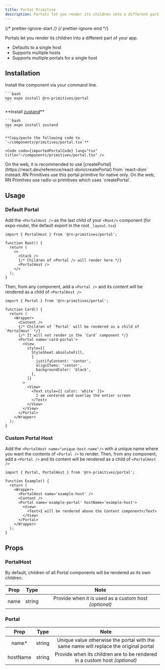 ```yaml
---
title: Portal Primitive
description: Portals let you render its children into a different part of your app.
---
```


{/* prettier-ignore-start */}
{/* prettier-ignore-end */}


Portals let you render its children into a different part of your app.

<Card title="Features">

- Defaults to a single host
- Supports multiple hosts
- Supports multiple portals for a single host

</Card>

## Installation

<Tabs>
  <TabItem label="NPM">

  Install the component via your command line.

    ```bash
    npx expo install @rn-primitives/portal
    ```

  </TabItem>
  <TabItem label="Manual">
    **Install <a target="_blank" href="https://github.com/pmndrs/zustand">zustand</a>**

    ```bash
    npx expo install zustand
    ```

    **Copy/paste the following code to  `~/components/primitives/portal.tsx`**

    <Code code={importedPortalCode} lang="tsx" title="~/components/primitives/portal.tsx" />
  </TabItem>
</Tabs>

<Aside>
  On the web, it is recommended to use [createPortal](https://react.dev/reference/react-dom/createPortal) from `react-dom` instead. RN Primitives use this portal primitive for native only. On the web, RN Primitves use radix-ui primitives which uses `createPortal`.
</Aside>

## Usage

### Default Portal

Add the `<PortalHost />` as the last child of your `<Root/>` component (for expo-router, the default export in the root `_layout.tsx`)

```tsx
import { PortalHost } from '@rn-primitives/portal';

function Root() {
  return (
    <>
      <Stack />
      {/* Children of <Portal /> will render here */}
      <PortalHost />
    </>
  );
}
```

Then, from any component, add a `<Portal />` and its content will be rendered as a child of `<PortalHost />`

```tsx
import { Portal } from '@rn-primitives/portal';

function Card() {
  return (
    <Wrapper>
      <Content />
      {/* Children of `Portal` will be rendered as a child of `PortalHost` */}
      {/* It will not render in the `Card` component */}
      <Portal name='card-portal'>
        <View
          style={[
            StyleSheet.absoluteFill,
            {
              justifyContent: 'center',
              alignItems: 'center',
              backgroundColor: 'black',
            },
          ]}
        >
          <View>
            <Text style={{ color: 'white' }}>
              I am centered and overlay the entier screen
            </Text>
          </View>
        </View>
      </Portal>
    </Wrapper>
  );
}
```

### Custom Portal Host

Add the `<PortalHost name="unique-host-name"/>` with a unique name where you want the contents of `<Portal />` to render. Then, from any component, add a `<Portal />` and its content will be rendered as a child of `<PortalHost />`

```tsx
import { Portal, PortalHost } from '@rn-primitives/portal';

function Example() {
  return (
    <Wrapper>
      <PortalHost name='example-host' />
      <Content />
      <Portal name='example-portal' hostName='example-host'>
        <View>
          <Text>I will be rendered above the Content component</Text>
        </View>
      </Portal>
    </Wrapper>
  );
}
```

## Props

### PortalHost

By default, children of all Portal components will be rendered as its own children.

| Prop |       Type        |                   Note                   |
| :--: | :---------------: | :--------------------------------------: |
| name | string  | Provide when it is used as a custom host _(optional)_ |

### Portal

|   Prop   |       Type        |                                         Note                                          |
| :------: | :---------------: | :-----------------------------------------------------------------------------------: |
|   name*  | string            | Unique value otherwise the portal with the same name will replace the original portal |
| hostName | string            | Provide when its children are to be rendered in a custom host   _(optional)_            |
